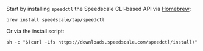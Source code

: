 Start by installing `speedctl` the Speedscale CLI-based API via [Homebrew](https://brew.sh):

```
brew install speedscale/tap/speedctl
```

Or via the install script:

```
sh -c "$(curl -Lfs https://downloads.speedscale.com/speedctl/install)"
```

